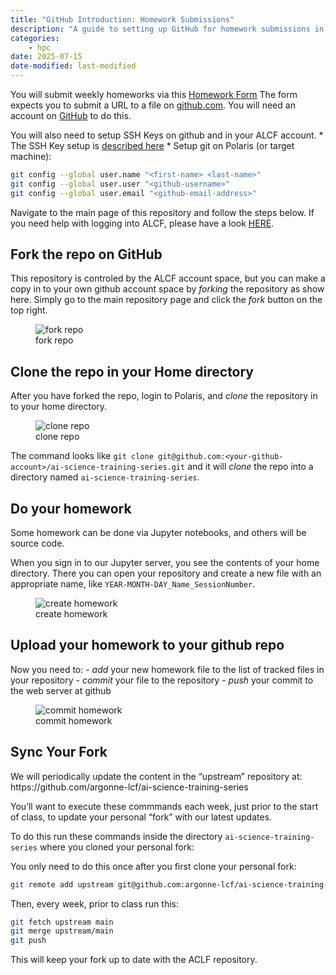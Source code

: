 ```yaml
---
title: "GitHub Introduction: Homework Submissions"
description: "A guide to setting up GitHub for homework submissions in the ALCF AI Science Training Series."
categories:
    - hpc
date: 2025-07-15
date-modified: last-modified
---
```


You will submit weekly homeworks via this [Homework Form](https://forms.office.com/g/0DvK4rxQWe)
The form expects you to submit a URL to a file on [github.com](github.com). You will need an account on [GitHub](github.com) to do this.

You will also need to setup SSH Keys on github and in your ALCF account. 
* The SSH Key setup is [described here](https://docs.github.com/en/authentication/connecting-to-github-with-ssh/adding-a-new-ssh-key-to-your-github-account)
* Setup git on Polaris (or target machine):
```bash
git config --global user.name "<first-name> <last-name>"
git config --global user.user "<github-username>"
git config --global user.email "<github-email-address>"
```

Navigate to the main page of this repository and follow the steps below. If you need help with logging into ALCF, please have a look [HERE](10_howToLogin.md).

## Fork the repo on GitHub

This repository is controled by the ALCF account space, but you can make a copy in to your own github account space by _forking_ the repository as show here. Simply go to the main repository page and click the _fork_ button on the top right.

![fork repo](../img/github_fork.gif)


## Clone the repo in your Home directory

After you have forked the repo, login to Polaris, and _clone_ the repository in to your home directory. 

![clone repo](../img/git_clone.gif)

The command looks like `git clone git@github.com:<your-github-account>/ai-science-training-series.git` and it will _clone_ the repo into a directory named `ai-science-training-series`.

## Do your homework

Some homework can be done via Jupyter notebooks, and others will be source code.

When you sign in to our Jupyter server, you see the contents of your home directory. There you can open your repository and create a new file with an appropriate name, like `YEAR-MONTH-DAY_Name_SessionNumber`.

![create homework](../img/git_jup_homework.gif)

## Upload your homework to your github repo

Now you need to:
- _add_ your new homework file to the list of tracked files in your repository
- _commit_ your file to the repository
- _push_ your commit to the web server at github

![commit homework](../img/git_commit_push.gif)

## Sync Your Fork

We will periodically update the content in the "upstream" repository at: https://github.com/argonne-lcf/ai-science-training-series

You'll want to execute these commmands each week, just prior to the start of class, to update your personal "fork" with our latest updates.

To do this run these commands inside the directory `ai-science-training-series` where you cloned your personal fork:

You only need to do this once after you first clone your personal fork:
```bash
git remote add upstream git@github.com:argonne-lcf/ai-science-training-series.git
```

Then, every week, prior to class run this:
```bash
git fetch upstream main
git merge upstream/main
git push
```

This will keep your fork up to date with the ACLF repository.
